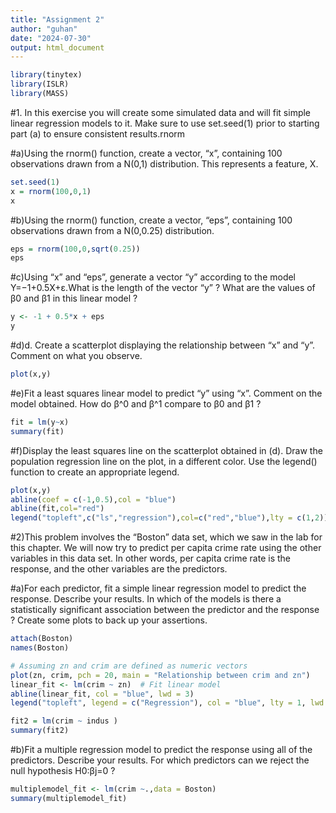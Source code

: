```yaml
---
title: "Assignment 2"
author: "guhan"
date: "2024-07-30"
output: html_document
---
```


```r
library(tinytex)
library(ISLR)
library(MASS)
```



#1. In this exercise you will create some simulated data and will fit simple linear regression models to it. Make sure to use set.seed(1) prior to starting part (a) to ensure consistent results.rnorm

#a)Using the rnorm() function, create a vector, “x”, containing 100 observations drawn from a N(0,1) distribution. This represents a feature, X.


```r
set.seed(1)
x = rnorm(100,0,1)
x

```
#b)Using the rnorm() function, create a vector, “eps”, containing 100 observations drawn from a N(0,0.25) distribution.

```r
eps = rnorm(100,0,sqrt(0.25))
eps
```
#c)Using “x” and “eps”, generate a vector “y” according to the model
Y=−1+0.5X+ε.What is the length of the vector “y” ? What are the values of β0 and β1 in this linear model ?


```r
y <- -1 + 0.5*x + eps
y

```
#d)d.	Create a scatterplot displaying the relationship between “x” and “y”. Comment on what you observe.

```r
plot(x,y)
```
#e)Fit a least squares linear model to predict “y” using “x”. Comment on the model obtained. How do β^0 and β^1 compare to β0 and β1 ?

```r
fit = lm(y~x)
summary(fit)
```
#f)Display the least squares line on the scatterplot obtained in (d). Draw the population regression line on the plot, in a different color. Use the legend() function to create an appropriate legend.

```r
plot(x,y)
abline(coef = c(-1,0.5),col = "blue")
abline(fit,col="red")
legend("topleft",c("ls","regression"),col=c("red","blue"),lty = c(1,2))
```
#2)This problem involves the “Boston” data set, which we saw in the lab for this chapter. We will now try to predict per capita crime rate using the other variables in this data set. In other words, per capita crime rate is the response, and the other variables are the predictors.

#a)For each predictor, fit a simple linear regression model to predict the response. Describe your results. In which of the models is there a statistically significant association between the predictor and the response ? Create some plots to back up your assertions.

```r
attach(Boston)
names(Boston)
```


```r
# Assuming zn and crim are defined as numeric vectors
plot(zn, crim, pch = 20, main = "Relationship between crim and zn")
linear_fit <- lm(crim ~ zn)  # Fit linear model
abline(linear_fit, col = "blue", lwd = 3)
legend("topleft", legend = c("Regression"), col = "blue", lty = 1, lwd = 3)

```


```r
fit2 = lm(crim ~ indus )
summary(fit2)
```
#b)Fit a multiple regression model to predict the response using all of the predictors. Describe your results. For which predictors can we reject the null hypothesis H0:βj=0 ?

```r
multiplemodel_fit <- lm(crim ~.,data = Boston)
summary(multiplemodel_fit)
```

